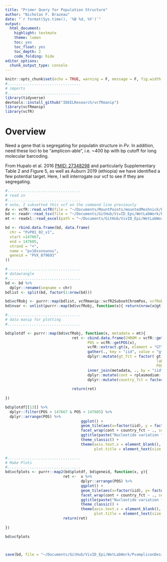 ```yaml
---
title: "Primer Query for Population Structure"
author: "Nicholas F. Brazeau"
date: "`r format(Sys.time(), '%B %d, %Y')`"
output: 
  html_document:
    highlight: textmate
    theme: lumen
    toc: yes
    toc_float: yes
    toc_depth: 2
    code_folding: hide
editor_options: 
  chunk_output_type: console
---
```



```r
knitr::opts_chunk$set(echo = TRUE, warning = F, message = F, fig.width = 11, fig.height = 8)
#.................................
# imports
#.................................
library(tidyverse)
devtools::install_github("IDEELResearch/vcfRmanip")
library(vcfRmanip)
library(vcfR)
```

# Overview
Need a gene that is segregating for populatin structure in _Pv_. In addition, need these loci to be "amplicon-able", i.e. ~400 bp with bp cutoff for long molecular barcoding. 

From Hupalo et al. 2016 [PMID: 27348298](https://www.ncbi.nlm.nih.gov/pubmed/27348298) and particularly Supplementary Table 2 and Figure 5, as well as Auburn 2019 (ethiopia) we have identified a few potential target. Here, I will interrogate our vcf to see if they are segregating. 


```r



#.................................
# read in
#.................................
# note, I subsetted this vcf on the command line previously
dv <- vcfR::read.vcfR(file = "~/Documents/MountPoints/mountedMeshnick/Projects/VivID_Epi/WetLabWork/PvampliconDesign/vcf/prop-primers_snps.VQSR900.human_only.vcf.gz")
bd <- readr::read_tsv(file = "~/Documents/GitHub/VivID_Epi/WetLabWork/PvampliconDesign/primerbed_fastas/pv_p01_prop-primers.bed")
mt <- readxl::read_excel(path = "~/Documents/GitHub/VivID_Epi/WetLabWork/PvampliconDesign/curated_samples_20181211.xlsx")

bd <- rbind.data.frame(bd, data.frame( 
  chr = "PvP01_02_v1",
  start =147667,
  end = 147605,
  strand = "+",
  name = "pv18ssnounou",
  geneid = "PVX_079693"
))

#.................................
# datawrangle
#.................................
bd <- bd %>%
  dplyr::rename(seqname = chr)
bdlist <- split(bd, factor(1:nrow(bd)))

bd$vcfRobj <- purrr::map(bdlist, vcfRmanip::vcfR2SubsetChromPos, vcfRobject = dv)
bd$nvar <- unlist(purrr::map(bd$vcfRobj, function(x){ return(nrow(x@gt)) }))

#.................................
# data manip for plotting
#.................................

bd$plotdf <- purrr::map(bd$vcfRobj, function(x, metadata = mt){
                              ret <- cbind.data.frame(CHROM = vcfR::getCHROM(x),
                                     POS = vcfR::getPOS(x),
                                     vcfR::extract.gt(x, element = "GT")) %>% 
                                     gather(., key = "iid", value = "gt", 3:ncol(.)) %>%
                                     dplyr::mutate(gt_fct = factor( gt, levels = c("0/0", "0/1", "1/1"), 
                                                                    labels = c("REF", "HET", "ALT")),
                                                                    POS = as.numeric(POS)) %>% 
                                     inner_join(metadata, ., by = "iid") %>% 
                                     dplyr::mutate(cont = rplasmodium::encode_continent(country)) %>% 
                                     dplyr::mutate(country_fct = factor(country)) 
                              
                              return(ret)
              
})

bd$plotdf[[13]] %>% 
  dplyr::filter(POS > 147667 & POS < 147605) %>% 
  dplyr::arrange(POS) %>% 
                                  ggplot() +
                                  geom_tile(aes(x=factor(iid), y = factor(POS), fill = gt_fct)) + 
                                  facet_wrap(cont + country_fct ~ ., scales = "free_x", nrow = 1) +
                                  ggtitle(paste("Nucleotide variation for Gene Pv18s Snounou")) +
                                  theme_classic() +
                                  theme(axis.text.x = element_blank(),
                                        plot.title = element_text(size = 12, face = "bold", hjust = 0.5))

#.................................
# Make Plots
#.................................
bd$vcfplots <- purrr::map2(bd$plotdf, bd$geneid, function(x, y){
                          ret <-  x %>% 
                                  dplyr::arrange(POS) %>% 
                                  ggplot() +
                                  geom_tile(aes(x=factor(iid), y= factor(POS), fill = gt_fct)) + 
                                  facet_wrap(cont + country_fct ~ ., scales = "free_x", nrow = 1) +
                                  ggtitle(paste("Nucleotide variation for Gene", y)) +
                                  theme_classic() +
                                  theme(axis.text.x = element_blank(),
                                        plot.title = element_text(size = 12, face = "bold", hjust = 0.5))
                          return(ret)
  
})


```

```r


bd$vcfplots 



save(bd, file = "~/Documents/GitHub/VivID_Epi/WetLabWork/PvampliconDesign/potential_primer_variants.rda")

```